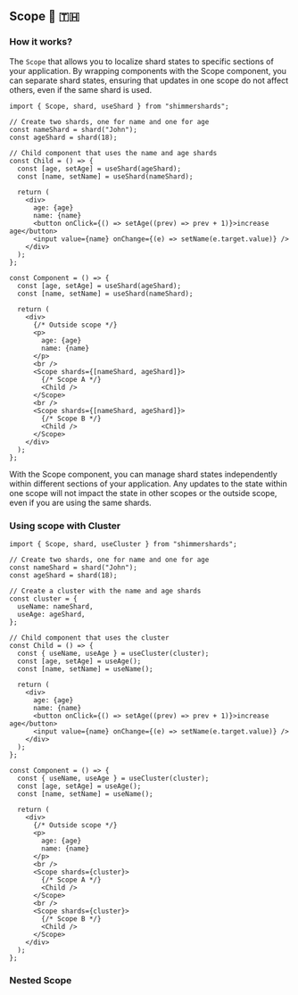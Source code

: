 ## Scope 🔭 🇹🇭

### How it works?

The `Scope` that allows you to localize shard states to specific sections of your application.
By wrapping components with the Scope component, you can separate shard states,
ensuring that updates in one scope do not affect others, even if the same shard is used.

```tsx
import { Scope, shard, useShard } from "shimmershards";

// Create two shards, one for name and one for age
const nameShard = shard("John");
const ageShard = shard(18);

// Child component that uses the name and age shards
const Child = () => {
  const [age, setAge] = useShard(ageShard);
  const [name, setName] = useShard(nameShard);

  return (
    <div>
      age: {age}
      name: {name}
      <button onClick={() => setAge((prev) => prev + 1)}>increase age</button>
      <input value={name} onChange={(e) => setName(e.target.value)} />
    </div>
  );
};

const Component = () => {
  const [age, setAge] = useShard(ageShard);
  const [name, setName] = useShard(nameShard);

  return (
    <div>
      {/* Outside scope */}
      <p>
        age: {age}
        name: {name}
      </p>
      <br />
      <Scope shards={[nameShard, ageShard]}>
        {/* Scope A */}
        <Child />
      </Scope>
      <br />
      <Scope shards={[nameShard, ageShard]}>
        {/* Scope B */}
        <Child />
      </Scope>
    </div>
  );
};
```

With the Scope component, you can manage shard states independently within different sections of your application. Any updates to the state within one scope will not impact the state in other scopes or the outside scope, even if you are using the same shards.

### Using scope with Cluster

```tsx
import { Scope, shard, useCluster } from "shimmershards";

// Create two shards, one for name and one for age
const nameShard = shard("John");
const ageShard = shard(18);

// Create a cluster with the name and age shards
const cluster = {
  useName: nameShard,
  useAge: ageShard,
};

// Child component that uses the cluster
const Child = () => {
  const { useName, useAge } = useCluster(cluster);
  const [age, setAge] = useAge();
  const [name, setName] = useName();

  return (
    <div>
      age: {age}
      name: {name}
      <button onClick={() => setAge((prev) => prev + 1)}>increase age</button>
      <input value={name} onChange={(e) => setName(e.target.value)} />
    </div>
  );
};

const Component = () => {
  const { useName, useAge } = useCluster(cluster);
  const [age, setAge] = useAge();
  const [name, setName] = useName();

  return (
    <div>
      {/* Outside scope */}
      <p>
        age: {age}
        name: {name}
      </p>
      <br />
      <Scope shards={cluster}>
        {/* Scope A */}
        <Child />
      </Scope>
      <br />
      <Scope shards={cluster}>
        {/* Scope B */}
        <Child />
      </Scope>
    </div>
  );
};
```

### Nested Scope
